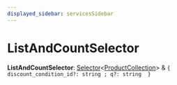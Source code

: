 ```yaml
---
displayed_sidebar: servicesSidebar
---
```



# ListAndCountSelector

 **ListAndCountSelector**: [Selector](Selector.mdx)&#60;[ProductCollection](../classes/ProductCollection.mdx)&#62; & ``{ discount_condition_id?: string ; q?: string  }``
